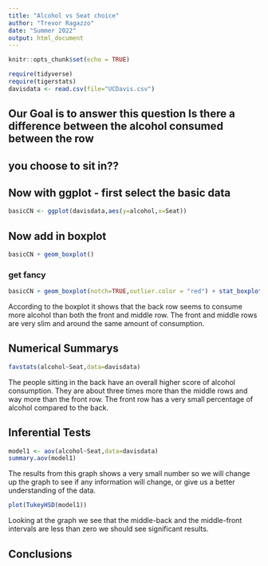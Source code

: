 ```yaml
---
title: "Alcohol vs Seat choice"
author: "Trevor Ragazzo"
date: "Summer 2022"
output: html_document
---
```


```r
knitr::opts_chunk$set(echo = TRUE)
```

```r
require(tidyverse)
require(tigerstats)
davisdata <- read.csv(file="UCDavis.csv")
```
## Our Goal is to answer this question Is there a difference between the alcohol consumed between the row
## you choose to sit in??

## Now with ggplot - first select the basic data

```r
basicCN <- ggplot(davisdata,aes(y=alcohol,x=Seat))
```
## Now add in boxplot

```r
basicCN + geom_boxplot()
```
  
  
### get fancy  

```r
basicCN + geom_boxplot(notch=TRUE,outlier.color = "red") + stat_boxplot(geom ='errorbar') + labs(title="Fancy notch boxplot \n with 2 lines")
```

According to the boxplot it shows that the back row seems to consume more alcohol than both the front and middle row. The front and middle rows are very slim and around the same amount of consumption. 

## Numerical Summarys 

```r
favstats(alcohol~Seat,data=davisdata)
```

The people sitting in the back have an overall higher score of alcohol consumption. They are about three times more than the middle rows and way more than the front row. The front row has a very small percentage of alcohol compared to the back. 

## Inferential Tests

```r
model1 <- aov(alcohol~Seat,data=davisdata)
summary.aov(model1)
```

The results from this graph shows a very small number so we will change up the graph to see if any information will change, or give us a better understanding of the data. 

```r
plot(TukeyHSD(model1))
```

Looking at the graph we see that the middle-back and the middle-front intervals are less than zero we should see significant results. 

## Conclusions


